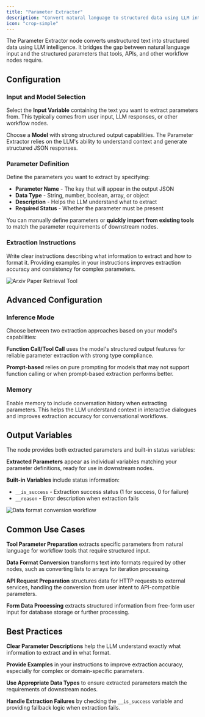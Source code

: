 ```yaml
---
title: "Parameter Extractor"
description: "Convert natural language to structured data using LLM intelligence"
icon: "crop-simple"
---
```


The Parameter Extractor node converts unstructured text into structured data using LLM intelligence. It bridges the gap between natural language input and the structured parameters that tools, APIs, and other workflow nodes require.

## Configuration

### Input and Model Selection

Select the **Input Variable** containing the text you want to extract parameters from. This typically comes from user input, LLM responses, or other workflow nodes.

Choose a **Model** with strong structured output capabilities. The Parameter Extractor relies on the LLM's ability to understand context and generate structured JSON responses.

### Parameter Definition

Define the parameters you want to extract by specifying:

- **Parameter Name** - The key that will appear in the output JSON
- **Data Type** - String, number, boolean, array, or object  
- **Description** - Helps the LLM understand what to extract
- **Required Status** - Whether the parameter must be present

You can manually define parameters or **quickly import from existing tools** to match the parameter requirements of downstream nodes.

### Extraction Instructions

Write clear instructions describing what information to extract and how to format it. Providing examples in your instructions improves extraction accuracy and consistency for complex parameters.

<Frame caption="Parameter extraction for Arxiv paper retrieval">
  <img src="https://assets-docs.dify.ai/dify-enterprise-mintlify/en/guides/workflow/node/a8bae4106a015c76ebb0a165f2409458.png" alt="Arxiv Paper Retrieval Tool" />
</Frame>

## Advanced Configuration

### Inference Mode

Choose between two extraction approaches based on your model's capabilities:

**Function Call/Tool Call** uses the model's structured output features for reliable parameter extraction with strong type compliance.

**Prompt-based** relies on pure prompting for models that may not support function calling or when prompt-based extraction performs better.

### Memory

Enable memory to include conversation history when extracting parameters. This helps the LLM understand context in interactive dialogues and improves extraction accuracy for conversational workflows.

## Output Variables

The node provides both extracted parameters and built-in status variables:

**Extracted Parameters** appear as individual variables matching your parameter definitions, ready for use in downstream nodes.

**Built-in Variables** include status information:
- `__is_success` - Extraction success status (1 for success, 0 for failure)
- `__reason` - Error description when extraction fails

<Frame caption="Data format conversion example">
  <img src="https://assets-docs.dify.ai/dify-enterprise-mintlify/en/guides/workflow/node/71d8e48d842342668f92e6dd84fc03c1.png" alt="Data format conversion workflow" />
</Frame>

## Common Use Cases

**Tool Parameter Preparation** extracts specific parameters from natural language for workflow tools that require structured input.

**Data Format Conversion** transforms text into formats required by other nodes, such as converting lists to arrays for iteration processing.

**API Request Preparation** structures data for HTTP requests to external services, handling the conversion from user intent to API-compatible parameters.

**Form Data Processing** extracts structured information from free-form user input for database storage or further processing.

## Best Practices

**Clear Parameter Descriptions** help the LLM understand exactly what information to extract and in what format.

**Provide Examples** in your instructions to improve extraction accuracy, especially for complex or domain-specific parameters.

**Use Appropriate Data Types** to ensure extracted parameters match the requirements of downstream nodes.

**Handle Extraction Failures** by checking the `__is_success` variable and providing fallback logic when extraction fails.